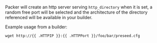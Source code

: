 <!-- Code generated from the comments of the HTTPConfig struct in common/commonsteps/http_config.go; DO NOT EDIT MANUALLY -->

Packer will create an http server serving `http_directory` when it is set, a
random free port will be selected and the architecture of the directory
referenced will be available in your builder.

Example usage from a builder:

  `wget http://{{ .HTTPIP }}:{{ .HTTPPort }}/foo/bar/preseed.cfg`
